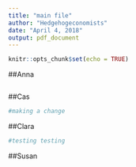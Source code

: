 ```yaml
---
title: "main file"
author: "Hedgehogeconomists"
date: "April 4, 2018"
output: pdf_document
---
```


```r
knitr::opts_chunk$set(echo = TRUE)
```

##Anna
```r

```

##Cas
```r
#making a change
```

##Clara
```r
#testing testing
```

##Susan
```r

```